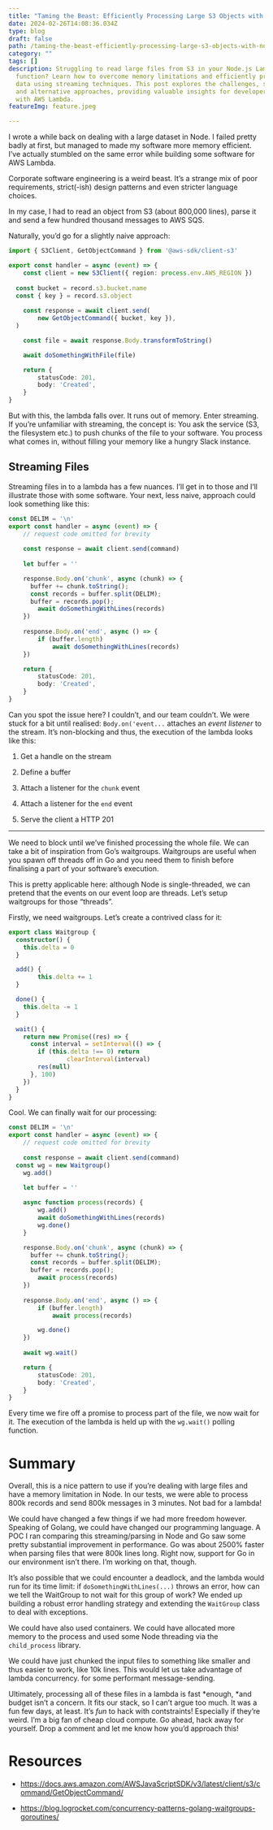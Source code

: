 ```yaml
---
title: "Taming the Beast: Efficiently Processing Large S3 Objects with Node.js Lambda"
date: 2024-02-26T14:08:36.034Z
type: blog
draft: false
path: /taming-the-beast-efficiently-processing-large-s3-objects-with-node-js-lambda/
category: ""
tags: []
description: Struggling to read large files from S3 in your Node.js Lambda
  function? Learn how to overcome memory limitations and efficiently process
  data using streaming techniques. This post explores the challenges, solutions,
  and alternative approaches, providing valuable insights for developers working
  with AWS Lambda.
featureImg: feature.jpeg

---
```


I wrote a while back on dealing with a large dataset in Node. I failed pretty badly at first, but managed to made my software more memory efficient. I’ve actually stumbled on the same error while building some software for AWS Lambda.

Corporate software engineering is a weird beast. It’s a strange mix of poor requirements, strict(-ish) design patterns and even stricter language choices. 

In my case, I had to read an object from S3 (about 800,000 lines), parse it and send a few hundred thousand messages to AWS SQS.

Naturally, you’d go for a slightly naive approach:

```typescript
import { S3Client, GetObjectCommand } from '@aws-sdk/client-s3'

export const handler = async (event) => {
	const client = new S3Client({ region: process.env.AWS_REGION })
  
  const bucket = record.s3.bucket.name
  const { key } = record.s3.object
	
	const response = await client.send(
		new GetObjectCommand({ bucket, key }),
  )

	const file = await response.Body.transformToString()

	await doSomethingWithFile(file)

	return {
		statusCode: 201,
		body: 'Created',
	}
}
```

But with this, the lambda falls over. It runs out of memory. Enter streaming. If you’re unfamiliar with streaming, the concept is: You ask the service (S3, the filesystem etc.) to push chunks of the file to your software. You process what comes in, without filling your memory like a hungry Slack instance.

## Streaming Files

Streaming files in to a lambda has a few nuances. I’ll get in to those and I’ll illustrate those with some software. Your next, less naive, approach could look something like this:

```typescript
const DELIM = '\n'
export const handler = async (event) => {
	// request code omitted for brevity
	
	const response = await client.send(command)
	
	let buffer = ''

	response.Body.on('chunk', async (chunk) => {
	  buffer += chunk.toString();
	  const records = buffer.split(DELIM);
	  buffer = records.pop();
		await doSomethingWithLines(records)
	})
	
	response.Body.on('end', async () => {
		if (buffer.length) 
			await doSomethingWithLines(records)
	})

	return {
		statusCode: 201,
		body: 'Created',
	}
}
```

Can you spot the issue here? I couldn’t, and our team couldn’t. We were stuck for a bit until realised: `Body.on('event...` attaches an *event listener* to the stream. It’s non-blocking and thus, the execution of the lambda looks like this:

1. Get a handle on the stream

1. Define a buffer

1. Attach a listener for the `chunk` event

1. Attach a listener for the `end` event

1. Serve the client a HTTP 201

---

We need to block until we’ve finished processing the whole file. We can take a bit of inspiration from Go’s waitgroups. Waitgroups are useful when you spawn off threads off in Go and you need them to finish before finalising a part of your software’s execution. 

This is pretty applicable here: although Node is single-threaded, we can pretend that the events on our event loop are threads. Let’s setup waitgroups for those “threads”.

Firstly, we need waitgroups. Let’s create a contrived class for it:

```typescript
export class Waitgroup {
  constructor() {
    this.delta = 0
  }

  add() {
		this.delta += 1
  }

  done() {
    this.delta -= 1
  }

  wait() {
    return new Promise((res) => {
      const interval = setInterval(() => {
        if (this.delta !== 0) return
				clearInterval(interval)
        res(null)
      }, 100)
    })
  }
}
```



Cool. We can finally wait for our processing:



```typescript
const DELIM = '\n'
export const handler = async (event) => {
	// request code omitted for brevity
	
	const response = await client.send(command)
  const wg = new Waitgroup()
	wg.add()
	
	let buffer = ''

	async function process(records) {
		wg.add()
		await doSomethingWithLines(records)
		wg.done()
	}

	response.Body.on('chunk', async (chunk) => {
	  buffer += chunk.toString();
	  const records = buffer.split(DELIM);
	  buffer = records.pop();
		await process(records)
	})
	
	response.Body.on('end', async () => {
		if (buffer.length)
			await process(records)

		wg.done()
	})
	
	await wg.wait()

	return {
		statusCode: 201,
		body: 'Created',
	}
}
```

Every time we fire off a promise to process part of the file, we now wait for it. The execution of the lambda is held up with the `wg.wait()` polling function.

# Summary

Overall, this is a nice pattern to use if you’re dealing with large files and have a memory limitation in Node. In our tests, we were able to process 800k records and send 800k messages in 3 minutes. Not bad for a lambda!

We could have changed a few things if we had more freedom however. Speaking of Golang, we could have changed our programming language. A POC I ran comparing this streaming/parsing in Node and Go saw some pretty substantial improvement in performance. Go was about 2500% faster when parsing files that were 800k lines long. Right now, support for Go in our environment isn’t there. I’m working on that, though.

It’s also possible that we could encounter a deadlock, and the lambda would run for its time limit: if `doSomethingWithLines(...)` throws an error, how can we tell the WaitGroup to not wait for this group of work? We ended up building a robust error handling strategy and extending the `WaitGroup` class to deal with exceptions. 

We could have also used containers. We could have allocated more memory to the process and used some Node threading via the `child_process` library. 

We could have just chunked the input files to something like smaller and thus easier to work, like 10k lines. This would let us take advantage of lambda concurrency. for some performant message-sending.

Ultimately, processing all of these files in a lambda is fast *enough, *and budget isn’t a concern. It fits our stack, so I can’t argue too much. It was a fun few days, at least. It’s *fun* to hack with contstraints! Especially if they’re weird. I’m a big fan of cheap cloud compute. Go ahead, hack away for yourself. Drop a comment and let me know how you’d approach this!

# Resources

- https://docs.aws.amazon.com/AWSJavaScriptSDK/v3/latest/client/s3/command/GetObjectCommand/

- https://blog.logrocket.com/concurrency-patterns-golang-waitgroups-goroutines/





